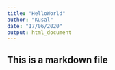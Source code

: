 ```yaml
---
title: "HelloWorld"
author: "Kusal"
date: "17/06/2020"
output: html_document
---
```


## This is a markdown file